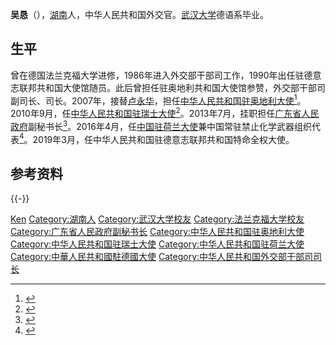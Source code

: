 '''吴恳'''（{{bd|1961年|1月||catIdx=W吴}}），[[湖南|湖南]]人，中华人民共和国外交官。[[武汉大学|武汉大学]]德语系毕业。

==生平==
曾在德国法兰克福大学进修，1986年进入外交部干部司工作，1990年出任驻德意志联邦共和国大使馆随员。此后曾担任驻奥地利共和国大使馆参赞，外交部干部司副司长、司长。2007年，接替[[卢永华_(外交官)|卢永华]]，担任[[中国驻奥地利大使列表|中华人民共和国驻奥地利大使]]<ref>{{cite web|author=中华人民共和国外交部|title=中国驻奥地利历任大使|url=http://www.mfa.gov.cn/chn/pds/ziliao/wjrw/2167/2172/t9247.htm|publisher=中华人民共和国外交部|accessdate=2012-03-07}}</ref>。2010年9月，任[[中国驻瑞士大使列表|中华人民共和国驻瑞士大使]]<ref>{{cite web|author=中华人民共和国外交部|title=中国驻瑞士历任大使|url=http://www.mfa.gov.cn/chn/pds/ziliao/wjrw/2167/2172/t9261.htm|publisher=中华人民共和国外交部|accessdate=2012-03-07|archive-date=2012-08-05|archive-url=https://archive.is/20120805100244/http://www.mfa.gov.cn/chn/pds/ziliao/wjrw/2167/2172/t9261.htm|dead-url=no}}</ref>。2013年7月，挂职担任[[广东省人民政府|广东省人民政府]]副秘书长<ref>{{cite web|url=http://www.thepaper.cn/newsDetail_forward_1463375|title=广东省政府原副秘书长吴恳结束挂职，出任中国驻荷兰大使|publisher=澎湃新闻|accessdate=2016-04-30|archive-date=2016-06-02|archive-url=https://web.archive.org/web/20160602113128/http://www.thepaper.cn/newsDetail_forward_1463375|dead-url=no}}</ref>。2016年4月，任[[中国驻荷兰大使列表|中国驻荷兰大使]]兼中国常驻禁止化学武器组织代表<ref>{{cite web|url=http://district.ce.cn/newarea/sddy/201604/28/t20160428_11006557.shtml|title=国务院任免赵鸣骥、黄艳、吴恳、史忠俊、王学龙、陈旭等职务|publisher=中国经济网|accessdate=2016-04-27|archive-date=2016-05-31|archive-url=https://web.archive.org/web/20160531034629/http://district.ce.cn/newarea/sddy/201604/28/t20160428_11006557.shtml|dead-url=no}}</ref>。2019年3月，任中华人民共和国驻德意志联邦共和国特命全权大使。

== 参考资料 ==
{{reflist}}

{{-}}
{{start box}}
{{s-dip}}
{{succession box|[[史明德|史明德]]|现任|[[中国驻德国大使列表|中华人民共和国驻德国大使]]|2019年3月－}}
{{succession box|[[陈旭_(外交官)|陈旭]]|[[徐宏|徐宏]]|[[中国驻荷兰大使列表|中华人民共和国驻荷兰大使]]|2016年4月－2019年2月}}
{{succession box|[[董津义|董津义]]|[[許鏡湖|許鏡湖]]|[[中国驻瑞士大使列表|中华人民共和国驻瑞士大使]]|2010年9月－2013年7月}}
{{succession box|[[卢永华_(外交官)|卢永华]]|[[史明德|史明德]]|[[中国驻奥地利大使列表|中华人民共和国驻奥地利大使]]|2007年10月－2010年8月}}
{{end box}}


{{Authority control}}
{{DEFAULTSORT:W}}
[[Category:吴姓|Ken]]
[[Category:湖南人|Category:湖南人]]
[[Category:武汉大学校友|Category:武汉大学校友]]
[[Category:法兰克福大学校友|Category:法兰克福大学校友]]
[[Category:广东省人民政府副秘书长|Category:广东省人民政府副秘书长]]
[[Category:中华人民共和国驻奥地利大使|Category:中华人民共和国驻奥地利大使]]
[[Category:中华人民共和国驻瑞士大使|Category:中华人民共和国驻瑞士大使]]
[[Category:中华人民共和国驻荷兰大使|Category:中华人民共和国驻荷兰大使]]
[[Category:中華人民共和國駐德國大使|Category:中華人民共和國駐德國大使]]
[[Category:中华人民共和国外交部干部司司长|Category:中华人民共和国外交部干部司司长]]